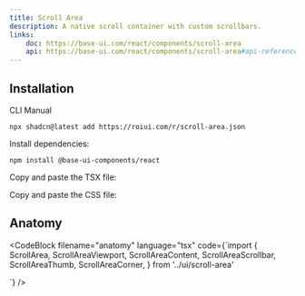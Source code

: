 ```yaml
---
title: Scroll Area
description: A native scroll container with custom scrollbars.
links:
    doc: https://base-ui.com/react/components/scroll-area
    api: https://base-ui.com/react/components/scroll-area#api-reference
---
```


<ComponentPreview name="scroll-area-demo" />

## Installation

<InstallationTabs>

<InstallationTabsList>
    <InstallationTabsTrigger value="cli">CLI</InstallationTabsTrigger>
    <InstallationTabsTrigger value="manual">Manual</InstallationTabsTrigger>
</InstallationTabsList>

<InstallationTabsContent value="cli">

```package-install
npx shadcn@latest add https://roiui.com/r/scroll-area.json
```

</InstallationTabsContent>

<InstallationTabsContent value="manual">

Install dependencies:

```package-install
npm install @base-ui-components/react
```

Copy and paste the TSX file:

<ComponentSource
    src="registry/brook/ui/scroll-area/scroll-area.tsx"
    title="components/ui/scroll-area.tsx"
    collapsible={true}
/>

Copy and paste the CSS file:

<ComponentSource
    src="registry/brook/ui/scroll-area/scroll-area.module.css"
    title="components/ui/scroll-area.module.css"
    language="css"
    collapsible={true}
/>

</InstallationTabsContent>

</InstallationTabs>

## Anatomy

<CodeBlock
filename="anatomy"
  language="tsx"
  code={`import {
  ScrollArea,
  ScrollAreaViewport,
  ScrollAreaContent,
  ScrollAreaScrollbar,
  ScrollAreaThumb,
  ScrollAreaCorner,
} from '../ui/scroll-area'

<ScrollArea>
    <ScrollAreaViewport>
        <ScrollAreaContent></ScrollAreaContent>
    </ScrollAreaViewport>
    <ScrollAreaScrollbar orientation="vertical">
        <ScrollAreaThumb />
    </ScrollAreaScrollbar>
    <ScrollAreaScrollbar orientation="horizontal">
        <ScrollAreaThumb />
    </ScrollAreaScrollbar>
    <ScrollAreaCorner />
</ScrollArea>
`} />
